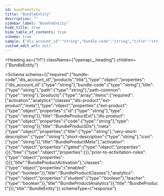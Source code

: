 ```yaml
---
id: bundleentity
title: "BundleEntity"
description: ""
sidebar_label: "BundleEntity"
hide_title: true
hide_table_of_contents: true
schema: true
sample: {"dls_account_id":"string","bundle-code":"string","title":"string","path":"string","path-common":"string","products":[{"ext-product":{"id":"string","type":"string"},"dls-product":{"code":"string","type":"string"},"meta":{"title":"string","very-short-description":"string","short-description":"string","icon":"string"},"activation":{"gated":{},"free":{},"prior-to-activitation-rules":{}},"classes":{"enabled":true},"analytics":{"student":true,"teacher":true}}]}
custom_edit_url: null
---
```



<Heading
  as={"h1"}
  className={"openapi__heading"}
  children={"BundleEntity"}
>
</Heading>





<Schema
  schema={{"required":["bundle-code","dls_account_id","products","title"],"type":"object","properties":{"dls_account_id":{"type":"string"},"bundle-code":{"type":"string"},"title":{"type":"string"},"path":{"type":"string"},"path-common":{"type":"string"},"products":{"type":"array","items":{"required":["activation","analytics","classes","dls-product","ext-product","meta"],"type":"object","properties":{"ext-product":{"type":"object","properties":{"id":{"type":"string"},"type":{"type":"string"}},"title":"BundleProductExt"},"dls-product":{"type":"object","properties":{"code":{"type":"string"},"type":{"type":"string"}},"title":"BundleProductDls"},"meta":{"type":"object","properties":{"title":{"type":"string"},"very-short-description":{"type":"string"},"short-description":{"type":"string"},"icon":{"type":"string"}},"title":"BundleProductMeta"},"activation":{"type":"object","properties":{"gated":{"type":"object","properties":{}},"free":{"type":"object","properties":{}},"prior-to-activitation-rules":{"type":"object","properties":{}}},"title":"BundleProductActivation"},"classes":{"type":"object","properties":{"enabled":{"type":"boolean"}},"title":"BundleProductClasses"},"analytics":{"type":"object","properties":{"student":{"type":"boolean"},"teacher":{"type":"boolean"}},"title":"BundleProductAnalytics"}},"title":"BundleProduct"}}},"title":"BundleEntity"}}
  schemaType={"response"}
>
  
</Schema>
            